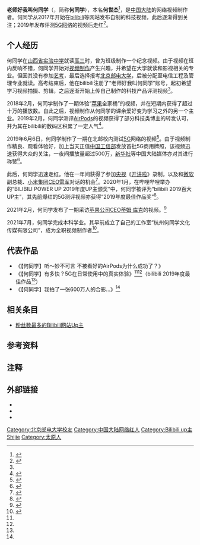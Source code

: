{{noteTA|G1=IT}}
{{Infobox bilibili personality
| name                 = 老师好我叫何同学
| logo                 =
| logo_size            = 100px
| logo_caption         = 何同学在[[社交媒体|社交媒体]]上使用的头像
| image                = 
| caption              = 
| birth_name           = 何世杰
| birth_date           = {{birth year and age|1999}}
| birth_place          = {{CHN}}[[山西省|山西省]][[太原市|太原市]]
| nationality          = {{PRC}}
| occupation           = 视频制作者
| website              = 
| education            = [[北京邮电大学|北京邮电大学]]及[[伦敦玛丽王后大学|伦敦玛丽王后大学]][[工学学士|工学学士]]
| pseudonym            = 何同学
| channel_url          = 163637592
| channel_display_name = 老师好我叫何同学
| years_active         = 2017年至今
| genre                = 数码科技
| subscribers          = 928.8万
| subscriber_date      = 2022年4月17日
| views                = 2.7亿
| view_date            = 2022年4月17日
| network              = 
| associated_acts      = 
| catchphrase(s)       = 
| silver_TV            = yes
| silver_year          = 2019年2月
| gold_TV              = yes
| gold_year            = 2019年6月
| stats_update         = 
}}
'''老师好我叫何同学'''（{{bd|1999年|}}，简称'''何同学'''），本名'''何世杰'''<ref>{{Cite web|title=iPad 和 Mac 助力学生创造力腾飞|url=https://www.apple.com.cn/newsroom/2020/08/student-creativity-amplified-with-ipad-and-mac/|accessdate=2020-08-31|work=Apple Newsroom|language=zh-CN|archive-date=2020-12-04|archive-url=https://web.archive.org/web/20201204081156/https://www.apple.com.cn/newsroom/2020/08/student-creativity-amplified-with-ipad-and-mac/|dead-url=no}}</ref>，是[[中国大陆|中国大陆]]的网络视频制作者。何同学从2017年开始在[[bilibili|bilibili]]等网站发布自制的科技视频，此后逐渐得到关注；2019年发布评测[[5G|5G网络]]的视频后走红<ref name="xinmin.cn">{{Cite news |url=http://newsxmwb.xinmin.cn/chengsh/2020/08/03/31779002.html |title=一张照片让自己和600万粉丝“同框”？这位B站up主真的做到了 |author=任天宝 |editor=房浩 |date=2020-08-03 |work=新民晚报 |accessdate=2020-08-10 |archive-date=2020-08-17 |archive-url=https://web.archive.org/web/20200817163354/http://newsxmwb.xinmin.cn/chengsh/2020/08/03/31779002.html |dead-url=no }}</ref>。

== 个人经历 ==
何同学在[[山西省实验中学|山西省实验中学]]就读[[高三|高三]]时，曾为班级制作一个纪念视频。由于视频在班内反响不错，何同学开始对[[视频编辑|视频制作]]产生兴趣，并希望在大学就读和影视相关的专业。但因其没有参加[[普通高等学校艺术类专业招生统一考试|艺考]]，最后选择报考[[北京邮电大学|北京邮电大学]]，后被分配至电信工程及管理专业就读。{{NoteTag|该专业属于北京邮电大学-伦敦玛丽女王大学双学位联合培养项目，毕业取得双方学位。详见[[北京邮电大学国际学院|北京邮电大学国际学院]]}}高考结束后，他在bilibili注册了“老师好我叫何同学”账号，起初希望学习视频拍摄、剪辑，之后逐渐开始上传自己制作的科技产品评测视频<ref name="B站采访" />。

2018年2月，何同学制作了一期体验“[[蘋果公司|苹果]]全家桶”的视频，并在短期内获得了超过十万的播放数。自此之后，视频制作从何同学的课余爱好变为学习之外的另一个主业。2019年2月，何同学测评[[AirPods|AirPods]]的视频获得了部分科技类博主的转发认可，并为其在bilibili的数码区积累了一定人气<ref name="Vista">{{Cite news |url=https://mp.weixin.qq.com/s/3BU-Dwzr8oH6hAXJa9iiKw |title=涨粉百万、一夜爆红：B站何同学是谁？ |date=2019-08-06 |work=[[Vista看天下|Vista看天下]] |via=官方微信公众号}}</ref>。

2019年6月6日，何同学制作了一期在北邮校内测试[[5G|5G]]网络的视频<ref name="kjrb.com">{{Cite news |url=http://digitalpaper.stdaily.com/http_www.kjrb.com/kjrb/html/2019-06/17/content_423614.htm?div=0 |title=何同学：跳出时代局限看5G |date=2019-06-17 |work=科技日报 |accessdate=2020-08-07 |archive-date=2020-08-14 |archive-url=https://web.archive.org/web/20200814025025/http://digitalpaper.stdaily.com/http_www.kjrb.com/kjrb/html/2019-06/17/content_423614.htm?div=0 |dead-url=no }}</ref>。由于视频制作精良、观看体验好，加上当天正值[[中华人民共和国工业和信息化部|中国工信部]]发放首批5G商用牌照，该视频迅速获得大众的关注，一夜间播放量超过500万，[[新华社|新华社]]等中国大陆媒体亦对其进行称赞<ref name="观察者网">{{Cite news |url=https://news.sina.com.cn/o/2019-06-09/doc-ihvhiews7710265.shtml |title=B站Up主“何同学”：速度是5G最无聊的应用 |date=2019-06-09 |work=观察者网 |via=新浪新闻 |accessdate=2020-08-08 |archive-date=2019-09-22 |archive-url=https://web.archive.org/web/20190922095311/http://news.sina.com.cn/o/2019-06-09/doc-ihvhiews7710265.shtml |dead-url=no }}</ref>。

此后，何同学迅速走红。他在一年间获得了参加[[中国中央电视台|央视]]《[[开讲啦|开讲啦]]》录制，以及和[[微软|微软]]副总裁{{tsl|en|Panos Panay (Microsoft)|Panos Panay}}、[[小米集團|小米集团]][[首席执行官|CEO]][[雷军|雷军]]对话的机会<ref name="B站采访">{{Cite web |title=老师好我叫何同学，我有些不开心 |url=https://mp.weixin.qq.com/s/ZA7ZcwKY5IkbwQe_TkZKAg |accessdate=2020-08-08 |author=空山 |date=2020-08-05 |work=哔哩哔哩 |via=官方微信公众号 |archive-date=2022-03-16 |archive-url=https://web.archive.org/web/20220316120153/https://mp.weixin.qq.com/s/ZA7ZcwKY5IkbwQe_TkZKAg |dead-url=no }}</ref>。2020年1月，在哔哩哔哩举办的“BILIBILI POWER UP 2019年度UP主颁奖”中，何同学被评为“bilibili 2019百大UP主”，其先前爆红的5G测评视频亦获得“2019年度最佳作品奖”<ref name="thepaper.cn">{{Cite news |url=https://www.thepaper.cn/newsDetail_forward_5568448 |title=B站为年度UP主颁奖，破圈、多元、跨界成2019年关键词 |author=夏奕宁 |date=2020-01-19 |work=澎湃新闻 |accessdate=2020-08-08 |archive-date=2020-01-31 |archive-url=https://web.archive.org/web/20200131193654/http://www.thepaper.cn/newsDetail_forward_5568448 |dead-url=no }}</ref>。

2021年2月，何同学发布了一期采访[[蘋果公司|苹果公司]]CEO[[提姆·庫克|蒂姆·库克]]的视频。<ref>{{Cite web|title=很荣幸和苹果公司的CEO@TimCook 老师聊了二... 来自老师好我叫何同学 - 微博|url=https://weibo.com/6529876887/K2xbMhgu3?type=comment|access-date=2021-02-19|archive-date=2022-03-16|archive-url=https://web.archive.org/web/20220316212211/https://weibo.com/6529876887/K2xbMhgu3?type=comment|dead-url=no}}</ref>

2021年7月，何同学完成本科学业。其早前成立了自己的工作室“杭州何同学文化传媒有限公司”，成为全职视频制作者<ref>{{Cite news |url=https://finance.sina.com.cn/tech/2021-07-26/doc-ikqciyzk7722392.shtml |title=何同学成立工作室 已申请注册多个何同学商标 |publisher=新浪科技 |date=2021-07-26 |access-date=2022-04-17}}</ref>。

== 代表作品 ==
* 《【何同学】听～妙不可言 不被看好的AirPods为什么成功了？》
* 《【何同学】有多快？5G在日常使用中的真实体验》<ref name="Vista"/><ref name="观察者网"/>（bilibili 2019年度最佳作品<ref name="thepaper.cn"/>）
* 《【何同学】我拍了一张600万人的合影…》<ref name="xinmin.cn"/>

== 相关条目 ==
* [[粉丝数最多的Bilibili网站Up主|粉丝数最多的Bilibili网站Up主]]

== 参考资料 ==
{{reflist}}

== 注释 ==
{{noteFoot}}

== 外部链接 ==
* {{bilibili|user=d}}
* {{sinaweibo}}
* {{youtube|custom=hetongxue}}

{{DEFAULTSORT:H}}
[[Category:北京邮电大学校友|Category:北京邮电大学校友]]
[[Category:中国大陆网络红人|Category:中国大陆网络红人]]
[[Category:Bilibili_up主|Category:Bilibili up主]]
[[Category:何姓|Shijie]]
[[Category:太原人|Category:太原人]]
